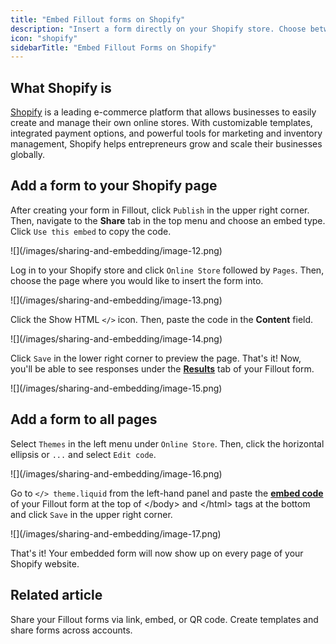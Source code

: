 ```yaml
---
title: "Embed Fillout forms on Shopify"
description: "Insert a form directly on your Shopify store. Choose between a standard, popup, full screen, and slider embed styles."
icon: "shopify"
sidebarTitle: "Embed Fillout Forms on Shopify"
---
```


## What Shopify is

[Shopify](https://www.shopify.com/) is a leading e-commerce platform that allows businesses to easily create and manage their own online stores. With customizable templates, integrated payment options, and powerful tools for marketing and inventory management, Shopify helps entrepreneurs grow and scale their businesses globally.

## Add a form to your Shopify page

After creating your form in Fillout, click `Publish` in the upper right corner. Then, navigate to the **Share** tab in the top menu and choose an embed type. Click `Use this embed` to copy the code.

<Frame style={{ width: '576px' , height: '152px' }}>
  ![](/images/sharing-and-embedding/image-12.png)
</Frame>

Log in to your Shopify store and click `Online Store` followed by `Pages`. Then, choose the page where you would like to insert the form into.

<Frame>
  ![](/images/sharing-and-embedding/image-13.png)
</Frame>

Click the Show HTML `</>` icon. Then, paste the code in the **Content** field.

<Frame style={{ width: '480px' , height: '270px' }}>
  ![](/images/sharing-and-embedding/image-14.png)
</Frame>

Click `Save` in the lower right corner to preview the page. That's it\! Now, you'll be able to see responses under the [**Results**]() tab of your Fillout form.

<Frame style={{ width: '576px' , height: '317px' }}>
  ![](/images/sharing-and-embedding/image-15.png)
</Frame>

## Add a form to all pages

Select `Themes` in the left menu under `Online Store`. Then, click the horizontal ellipsis or `...` and select `Edit code`.

<Frame style={{ width: '528px' , height: '264px' }}>
  ![](/images/sharing-and-embedding/image-16.png)
</Frame>

Go to `</> theme.liquid` from the left-hand panel and paste the [**embed code**](/shopify) of your Fillout form at the top of \</body\> and \</html\> tags at the bottom and click `Save` in the upper right corner.

<Frame>
  ![](/images/sharing-and-embedding/image-17.png)
</Frame>

That's it\! Your embedded form will now show up on every page of your Shopify website.

## Related article

<CardGroup cols={3}>
 <Card title="Share & embed" icon="up-right-from-square" iconType="regular" color="#FFC738" href="/sharing">
    Share your Fillout forms via link, embed, or QR code. Create templates and share forms across accounts.
    </Card>
</CardGroup>
